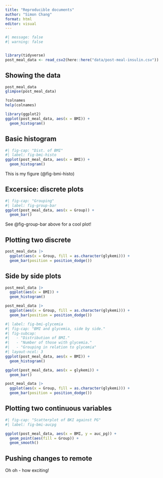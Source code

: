 ```yaml
---
title: "Reproducible documents"
author: "Simon Chang"
format: html
editor: visual
---
```


```r
#| message: false
#| warning: false


library(tidyverse)
post_meal_data <- read_csv2(here::here("data/post-meal-insulin.csv"))
```


## Showing the data

```r
post_meal_data
glimpse(post_meal_data)
```

```r
?colnames
help(colnames)
```

```r
library(ggplot2)
ggplot(post_meal_data, aes(x = BMI)) +
  geom_histogram()
```
## Basic histogram

```r
#| fig-cap: "Dist. of BMI"
#| label: fig-bmi-histo
ggplot(post_meal_data, aes(x = BMI)) +
  geom_histogram()
```
This is my figure (@fig-bmi-histo)

## Excersice: discrete plots
```r
#| fig-cap: "Grouping"
#| label: fig-group-bar
ggplot(post_meal_data, aes(x = Group)) +
  geom_bar()
```

See @fig-group-bar above for a cool plot!

## Plotting two discrete

```r
post_meal_data |>
  ggplot(aes(x = Group, fill = as.character(glykemi))) +
  geom_bar(position = position_dodge())
```

## Side by side plots

```r
post_meal_data |>
  ggplot(aes(x = BMI)) +
  geom_histogram()
```
```r
post_meal_data |>
  ggplot(aes(x = Group, fill = as.character(glykemi))) +
  geom_bar(position = position_dodge())
```
```r
#| label: fig-bmi-glycemia
#| fig-cap: "BMI and glycemia, side by side."
#| fig-subcap:
#|   - "Distribution of BMI."
#|   - "Number of those with glycemia."
#|   - "Grouping in relation to glycemia"
#| layout-ncol: 3
ggplot(post_meal_data, aes(x = BMI)) +
  geom_histogram()

ggplot(post_meal_data, aes(x = glykemi)) +
  geom_bar()

post_meal_data |>
  ggplot(aes(x = Group, fill = as.character(glykemi))) +
  geom_bar(position = position_dodge())
```
## Plotting two continuous variables

```r
#| fig-cap: "Scatterplot of BKI against PG"
#| label: fig-bmi-aucpg

ggplot(post_meal_data, aes(x = BMI, y = auc_pg)) +
  geom_point(aes(fill = Group)) +
  geom_smooth()

```
## Pushing changes to remote

Oh oh - how exciting!
